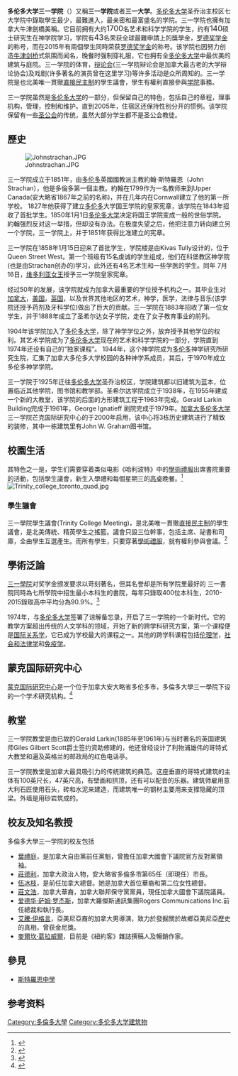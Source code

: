 {{Coord|43|39|56|N|79|23|45|W|region:CA-ON_type:landmark_scale:2500|display=title}}
{{Infobox university
|name           = University of Trinity College
|latin_name     = Collegium Sacrosanctæ Trinitatis
|image_name     = Trinity College, UofT.jpg
|motto          = ''Met’agona stephanos'' ([[Ancient_Greek|Greek]])<br />
After the contest, the crown<ref name="TrinityMagFall09">{{Cite web |url=http://issuu.com/trinity_college/docs/website_trinity |title=Trinity Magazine, Fall 2009 |accessdate=2015-04-21 |archive-date=2015-10-16 |archive-url=https://web.archive.org/web/20151016212549/http://issuu.com/trinity_college/docs/website_trinity |dead-url=no }}</ref><br />
（比賽結束後, 加冕） |
|established    = 1851年8月2日<ref name="TrinityStatutes">{{Cite web |url=http://www.trinity.utoronto.ca/About_Trinity/College_Governance/Statutes.htm |title=Trinity Statutes |access-date=2015-04-21 |archive-url=https://web.archive.org/web/20121023234754/http://www.trinity.utoronto.ca/About_Trinity/College_Governance/Statutes.htm |archive-date=2012-10-23 |dead-url=yes }}</ref>
|affiliation    = [[圣公会|圣公会]]
|type           = 多伦多大学所属[[書院聯邦制|学院]]<ref name="TrinityStatutes" />
|endowment      = [[加元|C$]]33 million<ref>{{Cite document |title=Section 8, Trinity College Financial Statements 2008-09 |publisher=Board of Trustees of the University of Trinity College |year=2009 |url=http://www.trinity.utoronto.ca/UserFiles/Document/bursar/audited_financial_statements_0809.pdf |postscript=<!--None--> |journal= |author= |access-date=2015-04-21 |archive-url=https://web.archive.org/web/20160303184125/http://www.trinity.utoronto.ca/UserFiles/Document/bursar/audited_financial_statements_0809.pdf |archive-date=2016-03-03 |dead-url=yes }}</ref>
|chancellor     = [[Bill_Graham_(Canadian_politician)|Bill Graham]]
|provost        = [[Mayo_Moran|Mayo Moran]]
|undergrad      = 1,820<ref name="ProvRep0910">{{Cite web |title=Provost's Report to Corporation, October 29, 2009 |last=Orchard |first=Andy |date=2009-10-29 |url=http://www.trinity.utoronto.ca/UserFiles/Document/Provost/provosts_report_fall_2009.pdf |postscript=<!--None--> |access-date=2015-04-21 |archive-url=https://web.archive.org/web/20130801081355/http://www.trinity.utoronto.ca/UserFiles/Document/Provost/provosts_report_fall_2009.pdf |archive-date=2013-08-01 |dead-url=yes }}</ref>
|postgrad          = 138<ref name="ProvRep0910" />
|city           = [[多伦多|多伦多]]
|province       = [[安大略省|安大略省]]
|country        = [[加拿大|加拿大]]
|campus         = 多伦多大学圣乔治校区
|affiliations   = [[Association_of_Universities_and_Colleges_of_Canada|AUCC]], [[Association_of_Theological_Schools_in_the_United_States_and_Canada|ATS]]
|website        = [http://www.trinity.utoronto.ca trinity.utoronto.ca]
}}

'''多伦多大学三一学院'''（{{lang-en|Trinity College, Toronto/ University of Trinity College}}）又稱'''三一学院'''或者'''三一大学'''。[[多伦多大学|多伦多大学]]圣乔治主校区七大学院中錄取學生最少，最難進入，最亲密和最富盛名的学院。三一学院也擁有加拿大牛津劍橋美稱。它目前拥有大约<big>1700</big>名艺术和科学学院的学生，约有<big>140</big>硕士研究生在神学院学习，学院有<big>43</big>名荣获全球最難申請上的獎學金，[[罗德奖学金|罗德奖学金]]的称号，而在2015年有兩個學生同時荣获[[罗德奖学金|罗德奖学金]]的称号。该学院也因努力创造[[牛津|牛津]][[剑桥|剑桥]]式氛围而闻名，晚餐时强制穿礼服，它也拥有全[[多伦多大学|多伦多大学]]中最优美的建筑与庭院。三一学院的体育，[[辩论会|辩论会]](三一学院辩论会是加拿大最古老的大学辩论协会)及戏剧(许多著名的演员曾在这里学习)等许多活动是众所周知的。三一学院是也北美唯一貫徹[[直接民主制|直接民主制]]的學生議會，學生有權利直接參與[[学院|学院]]事務。

三一学院虽然是[[多伦多大学|多伦多大学]]的一部分，但保留自己的特色，包括自己的章程，理事机构，管理，控制和维护。直到2005年，住宿区还保持性别分开的惯例。该学院保留有一些[[圣公会|圣公会]]的传统，虽然大部分学生都不是圣公会教徒。

==歷史==
[[File:Johnstrachan.JPG|thumb]]

三一学院成立于1851年，由[[多伦多|多伦多]]英國國教派主教約翰·斯特羅恩（John Strachan），他是多倫多第一個主教。約翰在1799作为一名教师来到Upper Canada(安大略省1867年之前的名称)，并在几年内在Cornwall建立了他的第一所学校。 1827年他获得了建立[[多伦多|多伦多]]大学国王学院的皇家宪章，该学院在1843年招收了首批学生。1850年1月1日[[多伦多大学|多伦多大学]]决定将国王学院变成一般的世俗学院。約翰强烈反对这一举措，但却没有办法。在极度失望之后，他把注意力转向建立另一个学院，三一学院上，并于1851年获得比准建立的宪章。

三一学院在1858年1月15日迎来了首批学生，学院楼是由Kivas Tully设计的，位于Queen Street West。第一个班级有15名虔诚的学生组成，他们在科堡教区神学院(也是由Strachan创办的)学习，此外还有4名艺术生和一些学医的学生。同年 7月16日，[[维多利亚女王|维多利亚女王]]授予三一学院皇家宪章。

经过50年的发展，该学院就成为加拿大最重要的学位授予机构之一。其毕业生对[[加拿大|加拿大]]，[[美国|美国]]，[[英国|英国]]，以及世界其他地区的艺术，神学，医学，法律与音乐(该学院还授予药剂及牙科学位)做出了巨大的贡献。三一学院在1883年招收了第一位女学生，并于1888年成立了圣希尔达女子学院，走在了女子教育事业的前列。

1904年该学院加入了[[多伦多大学|多伦多大学]]，除了神学学位之外，放弃授予其他学位的权利。其艺术学院成为了[[多伦多大学|多伦多大学]]现在的艺术和科学学院的一部分，学院直到1974年还设有自己的“独家课程”。 1944年，这个神学院成为[[多伦多|多伦多]]神学研究所研究生院，汇集了加拿大多伦多大学校园的各种神学系成员，其后，于1970年成立多伦多神学学院。

三一学院于1925年迁往[[多伦多大学|多伦多大学]]圣乔治校区，学院建筑都以旧建筑为蓝本，位置临近其他学院，图书馆和教学部。圣希尔达学院成立于1938年，在1955年建成一个新的大教堂，该学院的后面的方形建筑工程于1963年完成。Gerald Larkin Building完成于1961年，George Ignatieff 剧院完成于1979年。[[加拿大|加拿大]][[多伦多大学|多伦多大学]]三一学院芒克国际研究中心的于2000年启用，该中心将3栋历史建筑进行了精致的装修，其中一栋建筑里有John W. Graham图书馆。

== 校園生活 ==
其特色之一是，学生们需要穿着类似电影《哈利波特》中的[[學術禮服|學術禮服]]{{lang|en|Gown}}出席書院重要的活動，包括學生議會，新生入學禮和每個星期三的[[高桌|高桌]]晚餐。<ref>{{cite web|url=http://www.trinity.utoronto.ca/student-services/other-services/gowns.html|title=Academic Gowns|date=2014-09-20|accessdate=2015-04-19|archive-date=2015-02-24|archive-url=https://web.archive.org/web/20150224000858/http://www.trinity.utoronto.ca//student-services/other-services/gowns.html|dead-url=no}}</ref>
[[File:Trinity_college_toronto_quad.jpg|thumb]]

=== 學生議會 ===
三一學院學生議會(Trinity College Meeting)，是北美唯一貫徹[[直接民主制|直接民主制]]的學生議會，是北美傳統、精英學生之搖籃。議會只設三位幹事，包括主席、祕書和司庫，全由學生互選產生。而所有學生，只要穿著[[學術禮服|學術禮服]]，就有權利參與會議。<ref>{{cite web| url =https://trinlife.net/student-governance/tcm/| date =2014-09-20| accessdate =2015-04-19| title =存档副本| archive-url =https://web.archive.org/web/20141010140748/http://trinlife.net/student-governance/tcm/| archive-date =2014-10-10| dead-url =yes}}</ref>

== 學術泛論==
[[多倫多大學三一学院|三一學院]]对奖学金颁发要求以苛刻著名，但其名誉却是所有学院里最好的 三一書院同時為七所學院中招生最小本科生的書院，每年只錄取400位本科生，2010-2015錄取高中平均分為90.9%。<ref>{{cite web|url=http://web.trinity.utoronto.ca/about/academic_plan_10_15.html|title=Trinity College Academic Plan for 2010-2015: Entering average 90.9|date=2010-03-31|accessdate=2015-04-19|deadurl=yes|archiveurl=https://web.archive.org/web/20141006130307/http://web.trinity.utoronto.ca/about/academic_plan_10_15.html|archivedate=2014-10-06}}</ref>

1974年，与[[多伦多大学|多伦多大学]]签署了谅解备忘录，开启了三一学院的一个新时代。它的教学方案超出传统的人文学科的领域，开始了新的跨学科研究方案，第一个课程便是[[国际关系学|国际关系学]]，它已成为学校最大的课程之一。其他的跨学科课程包括[[伦理学|伦理学]]，[[法律学|社会和法律学]]和[[免疫学|免疫学]]。

== 蒙克国际研究中心 ==

[[蒙克国际研究中心|蒙克国际研究中心]]是一个位于加拿大安大略省多伦多市，多倫多大學三一學院下设的一个学术研究机构。<ref>{{cite web| url =http://munkschool.utoronto.ca/: Munk School of Global Affairs| date =2010-03-31| accessdate =2015-04-19}}{{dead link|date=2018年5月 |bot=InternetArchiveBot |fix-attempted=yes }}</ref>

==教堂==

三一学院教堂是由已故的Gerald Larkin(1885年至1961年)与当时著名的英国建筑师Giles Gilbert Scott爵士签约资助修建的，他还曾经设计了利物浦雄伟的哥特式大教堂和遍及英格兰的邮政局的红色电话亭。

三一学院教堂是加拿大最具吸引力的传统建筑的典范。这座垂直的哥特式建筑的主体有100英尺长，47英尺高，有壁画和拱顶，还有可以配音的乐器。建筑师雇用意大利石匠使用石头，砖和水泥来建造，而建筑唯一的钢材主要用来支撑隐藏的顶梁。外墙是用砂岩筑成的。

== 校友及知名教授 ==
多倫多大學三一学院的校友包括
*[[葉禮庭|葉禮庭]]，是加拿大自由黨前任黨魁，曾擔任加拿大國會下議院官方反對黨領袖。
*[[莊德利|莊德利]]，加拿大政治人物，安大略省多倫多市第65任（即現任）市長。
*[[伍冰枝|伍冰枝]]，是前任加拿大總督。她是加拿大首位華裔和第二位女性總督。
*[[莊文浩|莊文浩]]，加拿大華裔，加拿大聯邦保守黨黨員，現任加拿大國會下議院議員。
*[[爱德华·萨姆·罗杰斯|爱德华·萨姆·罗杰斯]]，加拿大羅傑斯通訊集團Rogers Communications Inc.前任總裁和執行長。
*[[艾騰·伊格言|艾騰·伊格言]]，亞美尼亞裔的加拿大男導演，致力於發掘關於故鄉亞美尼亞歷史的真相，曾获金尼獎。
*[[麥爾坎·葛拉威爾|麥爾坎·葛拉威爾]]，目前是《紐約客》雜誌撰稿人及暢銷作家。

==參見==
*[[斯特羅恩中學|斯特羅恩中學]]

==参考资料==
{{reflist}}

{{多伦多大学}}
[[Category:多倫多大學|Category:多倫多大學]]
[[Category:多伦多大学建筑物|Category:多伦多大学建筑物]]